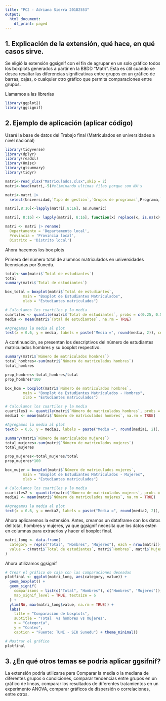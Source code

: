 ---
title: "PC2 - Adriana Sierra 20182553"
output:
  html_document:
    df_print: paged
---

## 1.  Explicación de la extensión, qué hace, en qué casos sirve.
Se eligió la extensión ggsignif con el fin de agrupar en un solo gráfico todos los boxplots generados a partir en la BBDD "Matri". Esta es útil cuando se desea resaltar las diferencias significativas entre grupos en un gráfico de barras, cajas, o cualquier otro gráfico que permita comparaciones entre grupos.

Llamamos a las librerías
```{r}
library(ggplot2)
library(ggsignif)
```

## 2.  Ejemplo de aplicación (aplicar código) 
Usaré la base de datos del Trabajo final (Matriculados en universidades a nivel nacional)

```{r}
library(tidyverse)
library(dplyr)
library(readxl)
library(Hmisc)
library(gtsummary)
library(tidyr)

matri<-read_xlsx("Matriculados.xlsx",skip = 2)
matri<-head(matri,-5)#eliminando ultimas filas porque son NA's
```
```{r}
matri<-matri |> 
  select(Universidad,`Tipo de gestión`,`Grupos de programas`,Programa,`Departamento local`,`Provincia local`,`Distrito local`,`Total de estudiantes`, `Número de matriculados hombres`, `Número de matriculados mujeres`,`Número de matriculados menores de 17 años de edad`,`Número de matriculados de 18 a 24 años de edad`,`Número de matriculados de 25 a 29 años de edad`,`Número de matriculados de 30 a 35 años de edad`,`Número de matriculados mayores de 36 años de edad`,`Número de personas con discapacidad`)
```

```{r}
matri[,8:16]<-lapply(matri[,8:16], as.numeric) 
```

```{r}
matri[, 8:16] <- lapply(matri[, 8:16], function(x) replace(x, is.na(x), 0))
```

```{r}
matri <- matri |> rename(
  Departamento = 'Departamento local',
  Provincia = 'Provincia local',
  Distrito = 'Distrito local')
```

Ahora hacemos los box plots

Primero del número total de alumnos matriculados en universidades licenciadas por Sunedu.
```{r echo=FALSE}
total<-sum(matri$`Total de estudiantes`)
total
summary(matri$`Total de estudiantes`)
```
```{r echo=FALSE}
box_total = boxplot(matri$`Total de estudiantes`, 
        main = "Boxplot de Estudiantes Matriculados", 
        xlab = "Estudiantes matriculados")

# Calculamos los cuartiles y la media
cuartiles <- quantile(matri$`Total de estudiantes`, probs = c(0.25, 0.5, 0.75))
media <- mean(matri$`Total de estudiantes`, na.rm = TRUE)

#Agregamos la media al plot
text(x = 0.6, y = media, labels = paste("Media =", round(media, 2)), col = "blue")
```

A continuación, se presentan los descriptivos del número de estudiantes matriculados hombres y su boxplot respectivo.
```{r echo=FALSE}
summary(matri$`Número de matriculados hombres`)
total_hombres<-sum(matri$`Número de matriculados hombres`)
total_hombres

prop_hombres<-total_hombres/total
prop_hombres*100
```
```{r echo=FALSE}
box_hom = boxplot(matri$`Número de matriculados hombres`, 
        main = "Boxplot de Estudiantes Matriculados - Hombres", 
        xlab = "Estudiantes matriculados")

# Calculamos los cuartiles y la media
cuartiles1 <- quantile(matri$`Número de matriculados hombres`, probs = c(0.25, 0.5, 0.75))
media1 <- mean(matri$`Número de matriculados hombres`, na.rm = TRUE)

#Agregamos la media al plot
text(x = 0.6, y = media1, labels = paste("Media =", round(media1, 2)), col = "red")
```
```{r echo=FALSE}
summary(matri$`Número de matriculados mujeres`)
total_mujeres<-sum(matri$`Número de matriculados mujeres`)
total_mujeres

prop_mujeres<-total_mujeres/total 
prop_mujeres*100
```
```{r echo=FALSE}
box_mujer = boxplot(matri$`Número de matriculados mujeres`, 
        main = "Boxplot de Estudiantes Matriculados - Mujeres", 
        xlab = "Estudiantes matriculados")

# Calculamos los cuartiles y la media
cuartiles2 <- quantile(matri$`Número de matriculados mujeres`, probs = c(0.25, 0.5, 0.75))
media2 <- mean(matri$`Número de matriculados mujeres`, na.rm = TRUE)

#Agregamos la media al plot
text(x = 0.6, y = media2, labels = paste("Media =", round(media2, 2)), col = "green")
```

Ahora aplicaremos la extensión. 
Antes, creamos un dataframe con los datos del total, hombres y mujeres, ya que ggsignif necesita que los datos estén en columnas para extraerlos y hacer el boxplot final.
```{r}
matri_long <- data.frame(
  category = rep(c("Total", "Hombres", "Mujeres"), each = nrow(matri)),
  value = c(matri$`Total de estudiantes`, matri$`Hombres`, matri$`Mujeres`)
)
```


Ahora utilizamos ggsignif
```{r}
# Crear el gráfico de caja con las comparaciones deseadas
plotfinal <- ggplot(matri_long, aes(category, value)) +
  geom_boxplot() +
  geom_signif(
    comparisons = list(c("Total", "Hombres"), c("Hombres", "Mujeres")),
    map_signif_level = TRUE, textsize = 6
  ) +
  ylim(NA, max(matri_long$value, na.rm = TRUE)) +  
  labs(  
    title = "Comparación de boxplots",  
    subtitle = "Total  vs hombres vs mujeres",  
    x = "Categoría",  
    y = "Conteo",  
    caption = "Fuente: TUNI - SIU Sunedu") + theme_minimal()

# Mostrar el gráfico
plotfinal
```

## 3. ¿En qué otros temas se podría aplicar ggsifnif?
La extensión podría utilizarse para Comparar la media o la mediana de diferentes grupos o condiciones, comparar tendencias entre grupos en un gráfico de líneas, comparar los resultados de diferentes tratamientos en un experimento ANOVA, comparar gráficos de dispersión o correlaciones, entre otros.
